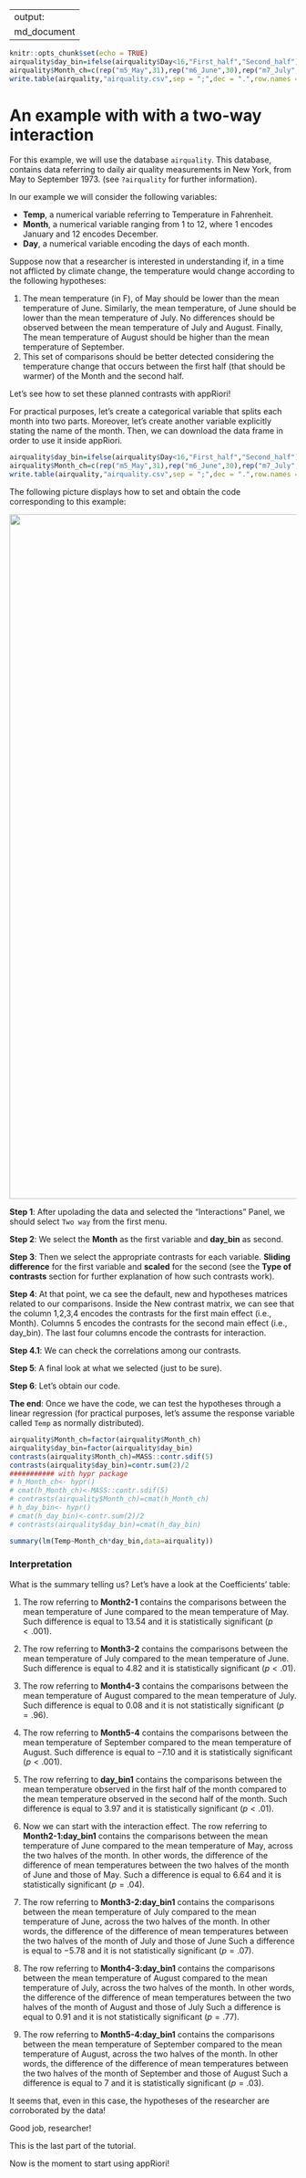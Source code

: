 
---
output:
  md_document
---

```r
knitr::opts_chunk$set(echo = TRUE)
airquality$day_bin=ifelse(airquality$Day<16,"First_half","Second_half")
airquality$Month_ch=c(rep("m5_May",31),rep("m6_June",30),rep("m7_July",31),rep("m8_August",31),rep("m9_September",30))
write.table(airquality,"airquality.csv",sep = ";",dec = ".",row.names = F,col.names = T)
```

# An example with with a two-way interaction 


For this example, we will use the database `airquality`. This database, contains data referring to daily air quality measurements in New York, from May to September 1973. (see `?airquality` for further information). 

In our example we will consider the following variables:

* **Temp**, a numerical variable referring to Temperature in Fahrenheit.
* **Month**, a numerical variable ranging from 1 to 12, where 1 encodes January and 12 encodes December.
* **Day**, a numerical variable encoding the days of each month.

Suppose now that a researcher is interested in understanding if, in a time not afflicted by climate change, the temperature would change according to the following hypotheses:

1. The mean temperature (in F), of May should be lower than the mean temperature of June. Similarly, the mean temperature, of June should be lower than the mean temperature of July. No differences should be observed between the mean temperature of July and August. Finally, The mean temperature of August should be higher than the mean temperature of September. 
2. This set of comparisons should be better detected considering the temperature change that occurs between the first half (that should be warmer) of the Month and the second half.

Let's see how to set these planned contrasts with appRiori!

For practical purposes, let's create a categorical variable that splits each month into two parts. Moreover, let's create another variable explicitly stating the name of the month. Then, we can download the data frame in order to use it inside appRiori.

```r

airquality$day_bin=ifelse(airquality$Day<16,"First_half","Second_half")
airquality$Month_ch=c(rep("m5_May",31),rep("m6_June",30),rep("m7_July",31),rep("m8_August",31),rep("m9_September",30))
write.table(airquality,"airquality.csv",sep = ";",dec = ".",row.names = F,col.names = T)
```


The following picture displays how to set and obtain the code corresponding to this example:

<center>
<img src="www/example_2_p1.png" alt="drawing" width="1200"/>
</center>


**Step 1**: After upolading the data and selected the "Interactions" Panel, we should select `Two way` from the first menu.

**Step 2**: We select the **Month** as the first variable and **day_bin** as second.

**Step 3**: Then we select the appropriate contrasts for each variable. **Sliding difference** for the first variable and **scaled** for the second (see the __Type of contrasts__ section for further explanation of how such contrasts work).

**Step 4**: At that point, we ca see the default, new and hypotheses matrices related to our comparisons. Inside the New contrast matrix, we can see that the column 1,2,3,4 encodes the contrasts for the first main effect (i.e., Month). Columns 5 encodes the contrasts for the second main effect (i.e., day_bin). The last four columns encode the contrasts for interaction.

**Step 4.1**: We can check the correlations among our contrasts.

**Step 5**: A final look at what we selected (just to be sure).

**Step 6**: Let's obtain our code.

**The end**: Once we have the code, we can test the hypotheses through a linear regression (for practical purposes, let's assume the response variable called `Temp` as normally distributed).


```r
airquality$Month_ch=factor(airquality$Month_ch)
airquality$day_bin=factor(airquality$day_bin)
contrasts(airquality$Month_ch)=MASS::contr.sdif(5)
contrasts(airquality$day_bin)=contr.sum(2)/2
########### with hypr package
# h_Month_ch<- hypr()
# cmat(h_Month_ch)<-MASS::contr.sdif(5)
# contrasts(airquality$Month_ch)=cmat(h_Month_ch)
# h_day_bin<- hypr()
# cmat(h_day_bin)<-contr.sum(2)/2
# contrasts(airquality$day_bin)=cmat(h_day_bin)

summary(lm(Temp~Month_ch*day_bin,data=airquality))

```


### Interpretation

What is the summary telling us? Let's have a look at the Coefficients' table:

1. The row referring to **Month2-1** contains the comparisons between the mean temperature of June compared to the mean temperature of May. Such difference is equal to $13.54$ and it is statistically significant ($p < .001$).

2. The row referring to **Month3-2** contains the comparisons between the mean temperature of July compared to the mean temperature of June. Such difference is equal to $4.82$ and it is statistically significant ($p <.01$). 

3. The row referring to **Month4-3** contains the comparisons between the mean temperature of August compared to the mean temperature of July. Such difference is equal to $0.08$ and it is not statistically significant ($p = .96$). 

4. The row referring to **Month5-4** contains the comparisons between the mean temperature of September compared to the mean temperature of August. Such difference is equal to $-7.10$ and it is statistically significant ($p < .001$). 

5. The row referring to **day_bin1** contains the comparisons between the mean temperature observed in the first half of the month compared to the mean temperature observed in the second half of the month. Such difference is equal to $3.97$ and it is statistically significant ($p < .01$). 

6. Now we can start with the interaction effect. The row referring to **Month2-1:day_bin1** contains the comparisons between the mean temperature of June compared to the mean temperature of May, across the two halves of the month. In other words, the difference of the difference of mean temperatures between the two halves of the month of June and those of May. Such a difference is equal to $6.64$ and it is statistically significant ($p = .04$).

7. The row referring to **Month3-2:day_bin1** contains the comparisons between the mean temperature of July compared to the mean temperature of June, across the two halves of the month. In other words, the difference of the difference of mean temperatures between the two halves of the month of July and those of June Such a difference is equal to $-5.78$ and it is not statistically significant ($p = .07$).

8. The row referring to **Month4-3:day_bin1** contains the comparisons between the mean temperature of August compared to the mean temperature of July, across the two halves of the month. In other words, the difference of the difference of mean temperatures between the two halves of the month of August and those of July Such a difference is equal to $0.91$ and it is not statistically significant ($p = .77$).

9. The row referring to **Month5-4:day_bin1** contains the comparisons between the mean temperature of September compared to the mean temperature of August, across the two halves of the month. In other words, the difference of the difference of mean temperatures between the two halves of the month of September and those of August Such a difference is equal to $7$ and it is statistically significant ($p = .03$).

It seems that, even in this case, the hypotheses of the researcher are corroborated by the data!


Good job, researcher!

This is the last part of the tutorial.

Now is the moment to start using appRiori!
